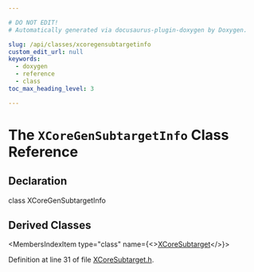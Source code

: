 ```yaml
---

# DO NOT EDIT!
# Automatically generated via docusaurus-plugin-doxygen by Doxygen.

slug: /api/classes/xcoregensubtargetinfo
custom_edit_url: null
keywords:
  - doxygen
  - reference
  - class
toc_max_heading_level: 3

---
```





# The `XCoreGenSubtargetInfo` Class Reference

<DoxygenPage pluginConfig={pluginConfig}>



## Declaration

<CodeBlock>class XCoreGenSubtargetInfo</CodeBlock>

## Derived Classes

<MembersIndex>

<MembersIndexItem
  type="class"
  name={<><a href="/docs/api/classes/llvm/xcoresubtarget">XCoreSubtarget</a></>}>
</MembersIndexItem>

</MembersIndex>


Definition at line 31 of file <a href="/docs/api/files/lib/lib/target/lib/target/xcore/xcoresubtarget-h">XCoreSubtarget.h</a>.

</DoxygenPage>
